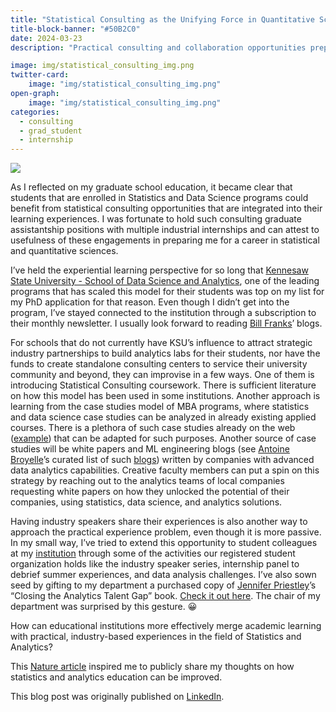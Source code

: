 ```yaml
---
title: "Statistical Consulting as the Unifying Force in Quantitative Science Education"
title-block-banner: "#50B2C0"
date: 2024-03-23
description: "Practical consulting and collaboration opportunities prepare quantitative science students for successful careers."

image: img/statistical_consulting_img.png
twitter-card: 
    image: "img/statistical_consulting_img.png"
open-graph: 
    image: "img/statistical_consulting_img.png"
categories:
  - consulting
  - grad_student
  - internship
---
```

![](img/statistical_consulting_img.png)    

As I reflected on my graduate school education, it became clear that students that are enrolled in Statistics and Data Science programs could benefit from statistical consulting opportunities that are integrated into their learning experiences. I was fortunate to hold such consulting graduate assistantship positions with multiple industrial internships and can attest to usefulness of these engagements in preparing me for a career in statistical and quantitative sciences.  

I’ve held the experiential learning perspective for so long that [Kennesaw State University - School of Data Science and Analytics](https://www.linkedin.com/school/ksudata/), one of the leading programs that has scaled this model for their students was top on my list for my PhD application for that reason. Even though I didn’t get into the program, I’ve stayed connected to the institution through a subscription to their monthly newsletter. I usually look forward to reading [Bill Franks](https://www.linkedin.com/in/billfranksga/)' blogs.  

For schools that do not currently have KSU’s influence to attract strategic industry partnerships to build analytics labs for their students, nor have the funds to create standalone consulting centers to service their university community and beyond, they can improvise in a few ways. One of them is introducing Statistical Consulting coursework. There is sufficient literature on how this model has been used in some institutions. Another approach is learning from the case studies model of MBA programs, where statistics and data science case studies can be analyzed in already existing applied courses. There is a plethora of such case studies already on the web ([example](https://www.turing.com/resources/data-science-case-studies)) that can be adapted for such purposes. Another source of case studies will be white papers and ML engineering blogs (see [Antoine Broyelle](https://www.linkedin.com/in/antoine-broyelle/)'s curated list of such [blogs](https://github.com/antoinebrl/awesome-ml-blogs)) written by companies with advanced data analytics capabilities. Creative faculty members can put a spin on this strategy by reaching out to the analytics teams of local companies requesting white papers on how they unlocked the potential of their companies, using statistics, data science, and analytics solutions.  

Having industry speakers share their experiences is also another way to approach the practical experience problem, even though it is more passive. In my small way, I’ve tried to extend this opportunity to student colleagues at my [institution](https://www.cmich.edu/academics/colleges/college-science-engineering/departments-schools/statistics-actuarial-and-data-sciences/student-organizations) through some of the activities our registered student organization holds like the industry speaker series, internship panel to debrief summer experiences, and data analysis challenges. I’ve also sown seed by gifting to my department a purchased copy of [Jennifer Priestley](https://www.linkedin.com/in/jpriestl/)’s “Closing the Analytics Talent Gap” book. [Check it out here](https://www.routledge.com/Closing-the-Analytics-Talent-Gap-An-Executives-Guide-to-Working-with-Universities/Priestley-McGrath/p/book/9780367486907). The chair of my department was surprised by this gesture. 😀  

How can educational institutions more effectively merge academic learning with practical, industry-based experiences in the field of Statistics and Analytics?  

This [Nature article](https://www.nature.com/articles/d41586-022-04509-3) inspired me to publicly share my thoughts on how statistics and analytics education can be improved.  

This blog post was originally published on [LinkedIn](https://www.linkedin.com/pulse/saturday-morning-musings-statistical-consulting-unifying-nartey-rxche/?trackingId=4taTmymjdhcmvyrrmXSuWQ%3D%3D).  
